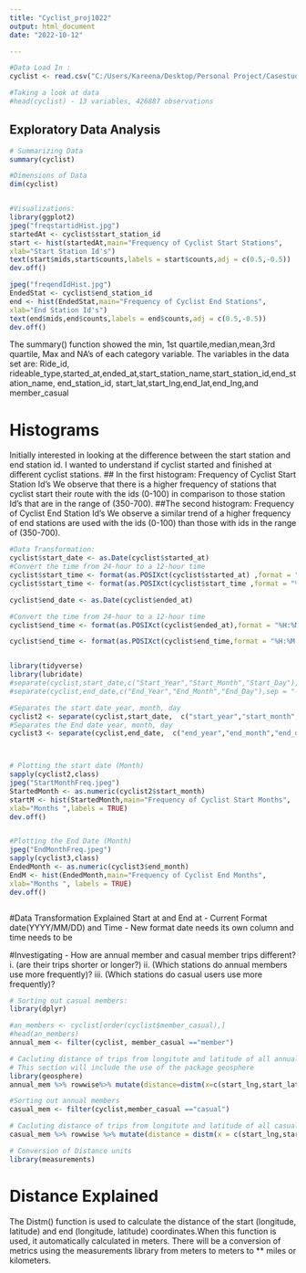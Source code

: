 ```yaml
---
title: "Cyclist_proj1022"
output: html_document
date: "2022-10-12"

---
```


```r
#Data Load In : 
cyclist <- read.csv("C:/Users/Kareena/Desktop/Personal Project/Casestudy_cyclisticOct22/Data/Divvy_Trips_2020_Q1.csv")

#Taking a look at data 
#head(cyclist) - 13 variables, 426887 observations 

```

## Exploratory Data Analysis 
```r
# Summarizing Data
summary(cyclist)

#Dimensions of Data 
dim(cyclist)


#Visualizations:
library(ggplot2)
jpeg("freqstartidHist.jpg")
startedAt <- cyclist$start_station_id
start <- hist(startedAt,main="Frequency of Cyclist Start Stations",
xlab="Start Station Id's")
text(start$mids,start$counts,labels = start$counts,adj = c(0.5,-0.5))
dev.off()

jpeg("freqendIdHist.jpg")
EndedStat <- cyclist$end_station_id
end <- hist(EndedStat,main="Frequency of Cyclist End Stations",
xlab="End Station Id's")
text(end$mids,end$counts,labels = end$counts,adj = c(0.5,-0.5))
dev.off()

```


The summary() function showed the min, 1st quartile,median,mean,3rd quartile, Max and NA's of each category variable. 
The variables in the data set are: Ride_id, rideable_type,started_at,ended_at,start_station_name,start_station_id,end_station_name, end_station_id, start_lat,start_lng,end_lat,end_lng,and member_casual 

# Histograms
Initially interested in looking at the difference between the start station and end station id. I wanted to understand if cyclist started and finished at different cyclist stations. 
## In the first histogram: Frequency of Cyclist Start Station Id's 
We observe that there is a higher frequency of stations that cyclist start their route with the ids (0-100) in comparison to those station Id's that are in the range of (350-700). 
##The second histogram: Frequency of Cyclist End Station Id's 
We observe a similar trend of a higher frequency of end stations are used with the ids (0-100) than those with ids in the range of (350-700).





```r
#Data Transformation:
cyclist$start_date <- as.Date(cyclist$started_at)
#Convert the time from 24-hour to a 12-hour time 
cyclist$start_time <- format(as.POSIXct(cyclist$started_at) ,format = "%H:%M:%S")
cyclist$start_time <- format(as.POSIXct(cyclist$start_time ,format = "%H:%M:%S"),format ="%I:%M:%S %p")

cyclist$end_date <- as.Date(cyclist$ended_at)

#Convert the time from 24-hour to a 12-hour time 
cyclist$end_time <- format(as.POSIXct(cyclist$ended_at),format = "%H:%M:%S")

cyclist$end_time <- format(as.POSIXct(cyclist$end_time,format = "%H:%M:%S"),format ="%I:%M:%S %p")


library(tidyverse)
library(lubridate)
#separate(cyclist,start_date,c("Start_Year","Start_Month","Start_Day"),sep = " ")
#separate(cyclist,end_date,c("End_Year","End_Month","End_Day"),sep = "-")

#Separates the start date year, month, day 
cyclist2 <- separate(cyclist,start_date,  c("start_year","start_month","start_day"))
#Separates the End date year, month, day 
cyclist3 <- separate(cyclist,end_date,  c("end_year","end_month","end_day"))



# Plotting the start date (Month)
sapply(cyclist2,class)
jpeg("StartMonthFreq.jpeg")
StartedMonth <- as.numeric(cyclist2$start_month)
startM <- hist(StartedMonth,main="Frequency of Cyclist Start Months",
xlab="Months ",labels = TRUE)
dev.off()


#Plotting the End Date (Month)
jpeg("EndMonthFreq.jpeg")
sapply(cyclist3,class)
EndedMonth <- as.numeric(cyclist3$end_month)
EndM <- hist(EndedMonth,main="Frequency of Cyclist End Months",
xlab="Months ", labels = TRUE)
dev.off()



```

#Data Transformation Explained 
Start at and End at
 - Current Format date(YYYY/MM/DD) and Time 
 - New format date needs its own column and time needs to be 


#Investigating 
- How are annual member and casual member trips different? 
i. (are their trips shorter or longer?)
ii. (Which stations do annual members use more frequently)?
iii. (Which stations do casual users use more frequently)?

```r
# Sorting out casual members: 
library(dplyr)

#an_members <- cyclist[order(cyclist$member_casual),]
#head(an_members)
annual_mem <- filter(cyclist, member_casual =="member")

# Cacluting distance of trips from longitute and latitude of all annual  members 
# This section will include the use of the package geosphere 
library(geosphere)
annual_mem %>% rowwise%>% mutate(distance=distm(x=c(start_lng,start_lat),y=c(end_lng,end_lat)))

#Sorting out annual members 
casual_mem <- filter(cyclist,member_casual =="casual")

# Cacluting distance of trips from longitute and latitude of all casual  members 
casual_mem %>% rowwise %>% mutate(distance = distm(x = c(start_lng,start_lat),y=c(end_lng,end_lat)))

# Conversion of Distance units
library(measurements)


```

# Distance Explained 
The Distm() function is used to calculate the distance of the start (longitude, latitude) and end (longitude, latitude) coordinates.When this function is used, it automatically calculated in meters. There will be a conversion of metrics using the measurements library from meters to meters to ** miles or kilometers. 